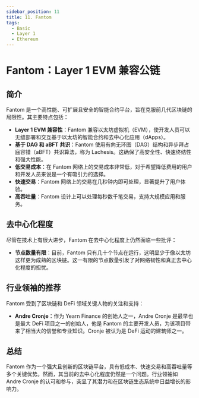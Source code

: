 ```yaml
---
sidebar_position: 11
title: 11. Fantom
tags:
  - Basic
  - Layer 1
  - Ethereum
---
```


# Fantom：Layer 1 EVM 兼容公链

## 简介


Fantom 是一个高性能、可扩展且安全的智能合约平台，旨在克服前几代区块链的局限性。其主要特点包括：

- **Layer 1 EVM 兼容性**：Fantom 兼容以太坊虚拟机（EVM），使开发人员可以无缝部署和交互基于以太坊的智能合约和去中心化应用（dApps）。
- **基于 DAG 和 aBFT 共识**：Fantom 使用有向无环图（DAG）结构和异步拜占庭容错（aBFT）共识算法，称为 Lachesis。这确保了高安全性、快速终结性和强大性能。
- **低交易成本**：在 Fantom 网络上的交易成本非常低，对于希望降低费用的用户和开发人员来说是一个有吸引力的选择。
- **快速交易**：Fantom 网络上的交易在几秒钟内即可处理，显著提升了用户体验。
- **高吞吐量**：Fantom 设计上可以处理每秒数千笔交易，支持大规模应用和服务。

## 去中心化程度

尽管在技术上有很大进步，Fantom 在去中心化程度上仍然面临一些批评：

- **节点数量有限**：目前，Fantom 只有几十个节点在运行，这明显少于像以太坊这样更为成熟的区块链。这一有限的节点数量引发了对网络韧性和真正去中心化程度的担忧。

## 行业领袖的推荐

Fantom 受到了区块链和 DeFi 领域关键人物的关注和支持：

- **Andre Cronje**：作为 Yearn Finance 的创始人之一，Andre Cronje 是最早也是最大 DeFi 项目之一的创始人，他是 Fantom 的主要开发人员，为该项目带来了相当大的信誉和专业知识。Cronje 被认为是 DeFi 运动的建筑师之一。

## 总结

Fantom 作为一个强大且创新的区块链平台，具有低成本、快速交易和高吞吐量等多个关键优势。然而，其当前的去中心化程度仍然是一个问题。行业领袖如 Andre Cronje 的认可和参与，突显了其潜力和在区块链生态系统中日益增长的影响力。
